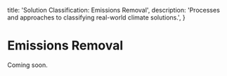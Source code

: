 
  title: 'Solution Classification: Emissions Removal',
  description:
    'Processes and approaches to classifying real-world climate solutions.',
}

# Emissions Removal

<PageInformationalData lastModified={lastModified} />

Coming soon.